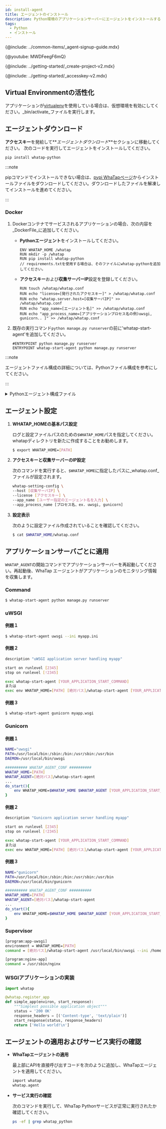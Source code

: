 ```yaml
---
id: install-agent
title: エージェントのインストール
description: Python環境のアプリケーションサーバーにエージェントをインストールする方法を提供します。
tags:
  - Python
  - インストール
---
```



{@include: ../common-items/_agent-signup-guide.mdx}  

{@youtube: MWDFeegF6mQ}

{@include: ../getting-started/_create-project-v2.mdx} 

{@include: ../getting-started/_accesskey-v2.mdx}

## Virtual Environmentの活性化

アプリケーションが[virtualenv](https://docs.python.org/ko/3.7/library/venv.html)を使用している場合は、仮想環境を有効にしてください。_bin/activate_ファイルを実行します。

## エージェントダウンロード

**アクセスキー**を発給して**_エージェントダウンロード_**セクションに移動してください。 次のコードを実行してエージェントをインストールしてください。

```bash
pip install whatap-python
```

:::note

pipコマンドでインストールできない場合は、[pypi WhaTapページ](https://pypi.org/project/whatap-python/#files)からインストールファイルをダウンロードしてください。ダウンロードしたファイルを解凍してインストールを進めてください。

:::

### Docker

1.  Dockerコンテナでサービスされるアプリケーションの場合、次の内容を_DockerFile_に追加してください。

    -   **Pythonエージェント**をインストールしてください。

        ```docker title='Dockerfile' {3}
        ENV WHATAP_HOME /whatap
        RUN mkdir -p /whatap
        RUN pip install whatap-python
        // requirements.txtを使用する場合は、そのファイルにwhatap-pythonを追加してください。
        ```

    -   **アクセスキー**および**収集サーバーIP**設定を登録してください。

        ```docker title='Dockerfile'
        RUN touch /whatap/whatap.conf
        RUN echo "license=[発行されたアクセスキー]" > /whatap/whatap.conf
        RUN echo "whatap.server.host=[収集サーバIP]" >> /whatap/whatap.conf
        RUN echo "app_name=[エージェント名]" >> /whatap/whatap.conf
        RUN echo "app_process_name=[アプリケーションプロセス名の例)uwsgi, gunicorn.. ]" >> /whatap/whatap.conf
        ```

2.  既存の実行コマンド`python manage.py runserver`の前に'whatap-start-agent'を追加してください。

    ```docker title='Dockerfile'
    #ENTRYPOINT python manage.py runserver
    ENTRYPOINT whatap-start-agent python manage.py runserver
    ```

:::note

エージェントファイル構成の詳細については、Pythonファイル構成を参考にしてください。

:::

<details>
<summary>Pythonエージェント構成ファイル</summary>
Pythonエージェントファイルは、アプリケーションモニタリングに必要な情報を抽出し、タブ収集サーバーに伝達するトレーサーと、トレーサーがデータを送信できるよう支援する要素で構成されています。

-   _whatap.conf_

    エージェント設定の基本的な必須ファイルです。エージェントに関連するオプションはすべて_whatap.conf_ファイルで設定できます。

-   _paramkey.txt_

    追跡したトランザクションのトレース情報として収集したHTTPとSQLデータのパラメータ情報を確認するために使用します。 

    セキュリティキーをファイルに保存した後、実際に収集されたデータをブラウザで確認したい場合は、ファイルに保存されたセキュリティキーを入力して表示できます。 

    ファイルの内容を直接変更することで、セキュリティ キーの修正が可能です。関連オプションは次のとおりです。 

    -   **profile_http_parameter_enabled** <span class='type'>Boolean</span>

        デフォルト値`false`

    -   **profile_sql_param_enabled** <span class='type'>Boolean</span>

        デフォルト値`false`

</details>

## エージェント設定

1.  **WHATAP_HOMEの基本パス設定**

    ログと設定ファイルパスのための`$WHATAP_HOME`パスを指定してください。whatapディレクトリを新たに作成することをお勧めします。

    ```bash
    $ export WHATAP_HOME=[PATH]
    ```

2.  **アクセスキーと収集サーバーのIP設定**

    次のコマンドを実行すると、`$WHATAP_HOME`に指定したパスに_whatap.conf_ファイルが設定されます。

    ```bash
    whatap-setting-config \
    --host [収集サーバIP] \
    --license [アクセスキー] \
    --app_name [ユーザー指定のエージェント名を入力] \
    --app_process_name [プロセス名、ex. uwsgi, gunicorn]
    ```

3.  **設定表示**

    次のように設定ファイル作成されていることを確認してください。

    ```bash
    $ cat $WHATAP_HOME/whatap.conf
    ```

## アプリケーションサーバごとに適用

`WHATAP_AGENT`の開始コマンドでアプリケーションサーバーを再起動してください。再起動後、WhaTap エージェントがアプリケーションのモニタリング情報を収集します。

### Command

```bash title=SH
$ whatap-start-agent python manage.py runserver
```

### uWSGI

#### 例題１

```bash title=SH
$ whatap-start-agent uwsgi --ini myapp.ini
```

#### 例題２

```bash title=VI
description "uWSGI application server handling myapp"

start on runlevel [2345]
stop on runlevel [!2345]

exec whatap-start-agent [YOUR_APPLICATION_START_COMMAND]
または
exec env WHATAP_HOME=[PATH] [絶対パス]/whatap-start-agent [YOUR_APPLICATION_START_COMMAND]
```

#### 例題３

```bash title=SH
$ whatap-start-agent gunicorn myapp.wsgi
```

### Gunicorn

#### 例題１

```bash title=SH
NAME="uwsgi"
PATH=/usr/local/bin:/sbin:/bin:/usr/sbin:/usr/bin
DAEMON=/usr/local/bin/uwsgi

########## WHATAP_AGENT_CONF ##########
WHATAP_HOME=[PATH]
WHATAP_AGENT=[絶対パス]/whatap-start-agent
...
do_start(){
    env WHATAP_HOME=$WHATAP_HOME $WHATAP_AGENT [YOUR_APPLICATION_START_COMMAND]
}
```

#### 例題２

```bash title=SH
description "Gunicorn application server handling myapp"

start on runlevel [2345]
stop on runlevel [!2345]

exec whatap-start-agent [YOUR_APPLICATION_START_COMMAND]
または
exec env WHATAP_HOME=[PATH] [絶対パス]/whatap-start-agent [YOUR_APPLICATION_START_COMMAND]
```

#### 例題３

```bash title=SH
NAME="gunicorn"
PATH=/usr/local/bin:/sbin:/bin:/usr/sbin:/usr/bin
DAEMON=/usr/local/bin/gunicorn

########## WHATAP_AGENT_CONF ##########
WHATAP_HOME=[PATH]
WHATAP_AGENT=[絶対パス]/whatap-start-agent
...
do_start(){
    env WHATAP_HOME=$WHATAP_HOME $WHATAP_AGENT [YOUR_APPLICATION_START_COMMAND]
}
```

### Supervisor

```bash title=SH
[program:app-uwsgi]
environment = WHATAP_HOME=[PATH]
command = [絶対パス]/whatap-start-agent /usr/local/bin/uwsgi --ini /home/blog/backend/config/uwsgi.ini

[program:nginx-app]
command = /usr/sbin/nginx
```

### WSGIアプリケーションの実装

```python title=PYTHON
import whatap

@whatap.register_app
def simple_app(environ, start_response):
    """Simplest possible application object"""
    status = '200 OK'
    response_headers = [('Content-type', 'text/plain')]
    start_response(status, response_headers)
    return ['Hello world!\n']
```

## エージェントの適用およびサービス実行の確認

-   **WhaTapエージェントの適用**

    最上部にAPIを直接呼び出すコードを次のように追加し、WhaTapエージェントを適用してください。

    ```bash
    import whatap
    whatap.agent
    ```

-   **サービス実行の確認**

    次のコマンドを実行して、WhaTap Pythonサービスが正常に実行されたか確認してください。

    ```bash
    ps -ef | grep whatap_python
    ```
